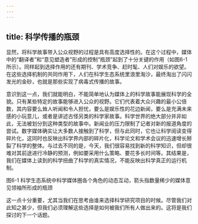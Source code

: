 ```yaml
---
---
---
```

title: 科学传播的瓶颈
---




显然，将科学故事带入公众视野的过程是具有高度选择性的。在这个过程中，媒体中的“翻译者”和“意见塑造者”形成的控制“瓶颈”起到了十分关键的作用（如图6-1所示）。同样起到选择作用的还有期刊、学术竞争、赶时髦、人们对娱乐的欲望。在这些选择机制的共同作用下，人们在科学生态系统里浪里淘沙，最终淘出了闪闪发光的金砂，也就是那些实现了病毒式传播的故事。

意识到这一点，我们就能明白，不能简单地认为媒体上的科学故事能展现科学的全貌。只有某些特定的故事能够进入公众的视野。它们代表着大众兴趣的最小公倍数，其内容要么耸人听闻和令人担忧，要么是娱乐性的花边新闻，要么是充满未来感的小玩意儿，或者是讲述古怪另类的科学家故事。科学世界的绝大部分并非如此，无法被划分到这种类型的故事中。新闻业的压力限制了记者对新的报道角度的尝试。数字媒体确实让大多数人接触到了科学，但与此同时，它也让科学阅读变得碎片化，这同时也反映出科学界内部的碎片化，科学论文和学术会议的迅速增长掰裂了科学的整体。与过去不同的是，今天，我们很容易找到新的科学知识，但却很难对其前途进行冷静的预测，例如要采用什么策略、要花多长时间等。其结果是，我们在媒体上读到的科学扭曲了科学的真实情况，不能反映出科学真正的运行机制。

图6-1 科学生态系统中科学媒体圈各个角色的动态互动，箭头指数量稀少的媒体意见领袖所形成的瓶颈



这一点十分重要，尤其当我们在思考由谁来选择科学研究项目的时候。尽管我们对此知之甚少，但我们必须理解这些选择是如何被我们所有人做出来的。这将是我们探讨的下一个话题。
